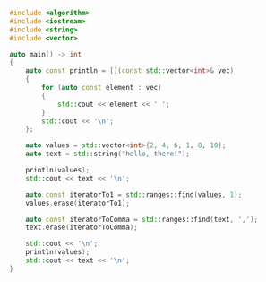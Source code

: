 ```cpp showLineNumbers
#include <algorithm>
#include <iostream>
#include <string>
#include <vector>

auto main() -> int
{
    auto const println = [](const std::vector<int>& vec)
    {
        for (auto const element : vec)
        {
            std::cout << element << ' ';
        }
        std::cout << '\n';
    };

    auto values = std::vector<int>{2, 4, 6, 1, 8, 10};
    auto text = std::string("hello, there!");

    println(values);
    std::cout << text << '\n';

    auto const iteratorTo1 = std::ranges::find(values, 1);
    values.erase(iteratorTo1);

    auto const iteratorToComma = std::ranges::find(text, ',');
    text.erase(iteratorToComma);

    std::cout << '\n';
    println(values);
    std::cout << text << '\n';
}
```